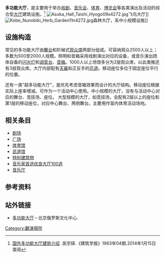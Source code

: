{{NoteTA
|1=zh-tw:多功能廳;zh-cn:多功能大厅;
}}
'''多功能大厅'''，是主要用于举办[[戏剧|戏剧]]、[[音乐会|音乐会]]、[[体育|体育]]、[[博览会|博览会]]等各类演出及活动的综合型[[大厅|大厅]]建筑设施。<ref>[http://wap.cnki.net/qikan-JZXB196304011.html 国外多功能大厅建筑介绍] {{Wayback|url=http://wap.cnki.net/qikan-JZXB196304011.html |date=20140116122954 }}.吴宗铎.《建筑学报》1963年04期.2014年1月15日查阅</ref> 
[[File:Asuka_Hall_Taishi_Hyogo09s4272.jpg|thumb]]飞鸟大厅</small>]]
[[File:Kobe_Nunobiki_Herb_Garden11n4272.jpg|thumb]]森林大厅，系中小规模设施</small>]] 
==设施构造==
常见的多功能大厅由[[舞台|舞台]]和阶梯式[[观众席|观众席]]两部分组成。可容纳观众2500人以上；多数为500至2000人规模。照明和音箱采用戏剧演出对应的设备，或音乐演出团体自备的[[闪光灯|闪光灯]]和[[调音台|调音台]]、[[音箱|音箱]]。1000人以上场馆多分为2层观众席，以此类推还有3层观众席。大厅内部配有[[天幕|天幕]]和正反手的[[花道|花道]]。移动座位多位于固定座位平行的位置。

还有一类“超多功能大厅”，是优先考虑音箱效果而设计的大厅结构。移动座位根据实际上座率增减。可作为一个活动中心使用。中小规模的大厅，没有与活动中心对应的舞台、竞技场、座位。 大型规模的大厅，如竞技场，会配有2层以上的座位和第1层的移动座位，对应中心舞台、两侧舞台。主要用作室内体育活动场地。 

==相关条目==
*[[剧场|剧场]]
*[[广场|广场]]
*[[体育馆|体育馆]]
*[[武道馆|武道馆]]
*[[特别建筑物|特别建筑物]]
*[[音乐家首选优良大厅100选|音乐家首选优良大厅100选]]
*[[音乐厅|音乐厅]]

==参考资料==
{{Reflist}}
==站外链接==
*[http://russianculture.cn/zh/?page_id=819 多功能大厅]{{Wayback|url=http://russianculture.cn/zh/?page_id=819 |date=20140116135742 }}－北京俄罗斯文化中心.

[[Category:觀演場所|Category:觀演場所]]